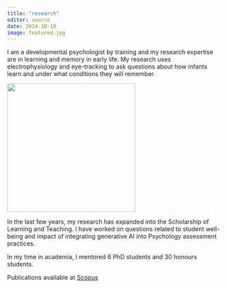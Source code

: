 ```yaml
---
title: "research"
editor: source
date: 2024-10-10
image: featured.jpg
---
```


I am a developmental psychologist by training and my research expertise are in learning and memory in early life. My research uses electrophysiology and eye-tracking to ask questions about how infants learn and under what conditions they will remember.

![](nn.jpg){width="300"}

In the last few years, my research has expanded into the Scholarship of Learning and Teaching. I have worked on questions related to student well-being and impact of integrating generative AI into Psychology assessment practices.

In my time in academia, I mentored 6 PhD students and 30 honours students.

Publications available at [Scopus](https://www.scopus.com/authid/detail.uri?authorId=35578982700)
